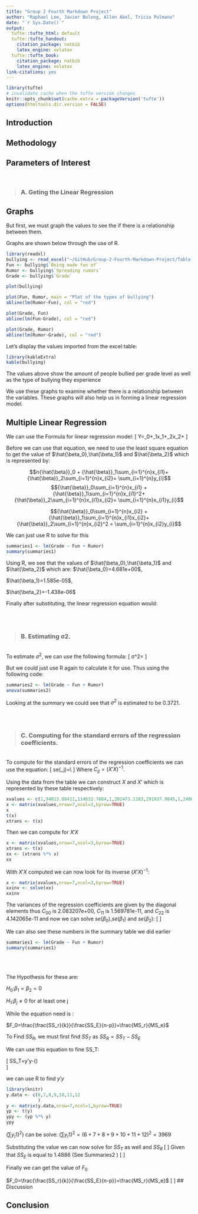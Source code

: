 ```yaml
---
title: "Group 2 Fourth Markdown Project"
author: "Raphael Lee, Javier Bolong, Allen Abel, Tricia Pulmano"
date: "`r Sys.Date()`"
output:
  tufte::tufte_html: default
  tufte::tufte_handout:
    citation_package: natbib
    latex_engine: xelatex
  tufte::tufte_book:
    citation_package: natbib
    latex_engine: xelatex
link-citations: yes
---
```


```r
library(tufte)
# invalidate cache when the tufte version changes
knitr::opts_chunk$set(cache.extra = packageVersion('tufte'))
options(htmltools.dir.version = FALSE)
```
## Introduction


## Methodology


## Parameters of Interest






<br>

> ### A. Geting the Linear Regression

## Graphs
But first, we must graph the values to see the if there is a relationship between them.

Graphs are shown below through the use of R.
```r
library(readxl)
bullying <- read_excel("~/GitHub/Group-2-Fourth-Markdown-Project/Table.xlsx")
Fun <- bullying$`Being made fun of`
Rumor <- bullying$`Spreading rumors`
Grade <- bullying$`Grade`
```

``` r
plot(bullying)
```

``` r
plot(Fun, Rumor, main = "Plot of the types of bullying")
abline(lm(Rumor~Fun), col = "red")
```

``` r
plot(Grade, Fun)
abline(lm(Fun~Grade), col = "red")
```

``` r
plot(Grade, Rumor)
abline(lm(Rumor~Grade), col = "red")
```


Let's display the values imported from the excel table:


``` r
library(kableExtra)
kable(bullying)
```

The values above show the amount of people bullied per grade level as well as the type of bullying they experience

We use these graphs to examine whether there is a relationship between the variables. These graphs will also help us in forming a linear regression model.


## Multiple Linear Regression

We can use the Formula for linear regression model:
\[
  Y=\beta_0+\beta_1x_1+\beta_2x_2+\epsilon
\]



Before we can use that equation, we need to use the least square equation to get the value of $\hat{\beta_0},\hat{\beta_1}$ and $\hat{\beta_2}$ which is represented by:



$$n{\hat{\beta}}_0 + {\hat{\beta}}_1\sum_{i=1}^{n}x_{i1}+ {\hat{\beta}}_2\sum_{i=1}^{n}x_{i2}= \sum_{i=1}^{n}y_{i}$$
$${\hat{\beta}}_0\sum_{i=1}^{n}x_{i1} + {\hat{\beta}}_1\sum_{i=1}^{n}x_{i1}^2+ {\hat{\beta}}_2\sum_{i=1}^{n}x_{i1}x_{i2}= \sum_{i=1}^{n}x_{i1}y_{i}$$

$${\hat{\beta}}_0\sum_{i=1}^{n}x_{i2} + {\hat{\beta}}_1\sum_{i=1}^{n}x_{i1}x_{i2}+ {\hat{\beta}}_2\sum_{i=1}^{n}x_{i2}^2 = \sum_{i=1}^{n}x_{i2}y_{i}$$



We can just use R to solve for this


``` r
summaries1 <- lm(Grade ~ Fun + Rumor)
summary(summaries1)
```
Using R, we see that the values of $\hat{\beta_0},\hat{\beta_1}$ and $\hat{\beta_2}$ which are:
$\hat{\beta_0}=4.681e+00$,

$\hat{\beta_1}=1.585e-05$,

$\hat{\beta_2}=-1.438e-06$

Finally after substituting, the linear regression equation would:
\begin{align}
&y=4.681e+00+1.585e-05x_1--1.438e-06x_2
\end{align}

<br>
<br>



> ### B. Estimating σ2.

<br>
To estimate $σ^2$, we can use the following formula:
\[
  σ^2=\frac{SS_E}{n-p}
\]

But we could just use R again to calculate it for use. Thus using the following code:

``` r
summaries2 <- lm(Grade ~ Fun + Rumor)
anova(summaries2)
```

Looking at the summary we could see that $σ^2$ is estimated to be 0.3721.

<br>
<br>

> ### C. Computing for the standard errors of the regression coefficients.

<br>
To compute for the standard errors of the regression coefficients we can use the equation:
\[
  se(\beta_j)=\sqrt{\sigma^2C_{jj}}\\
\]
Where $C_{jj}=(X'X)^{-1}.$

Using the data from the table we can construct $X$ and $X'$ which is represented by these table respectively:

``` r
xvalues <- c(1,94813.08411,114632.7684,1,202473.1183,291937.9845,1,248076.9231,295419.8473,1,316880,373679.245283019,1,297539.682539683,290620.155,1,420340.9091,362647.0588,1,511129.0323,293425.9259) 
x <- matrix(xvalues,nrow=7,ncol=3,byrow=TRUE)
x
t(x) 
xtrans <- t(x)
```


Then we can compute for $X'X$

``` r
x <- matrix(xvalues,nrow=7,ncol=3,byrow=TRUE)
xtrans <- t(x)
xx <- (xtrans %*% x)
xx
```

With $X'X$ computed we can now look for its inverse $(X'X)^{-1}$:

``` r
 
x <- matrix(xvalues,nrow=7,ncol=3,byrow=TRUE)
xxinv <- solve(xx)
xxinv
```

The variances of the regression coefficients are given by the diagonal elements thus  $C_{00}$ is 2.083207e+00, $C_{11}$ is 1.569781e-11, and $C_{22}$ is 4.142065e-11 and now we can solve $se(\beta_0)$,$se(\beta_1)$ and $se(\beta_2)$:
\[
\begin{align} 
&se(\beta_0)=\sqrt{0.3721(2.083207e+00)}=8.805e-01\\
&se(\beta_1)=\sqrt{0.3721(1.569781e-11)}=2.417e-06\\
&se(\beta_2)=\sqrt{0.3721(4.142065e-11)}=3.926e-06\\
\end{align}
\]

We can also see these numbers in the summary table we did earlier

``` r
summaries1 <- lm(Grade ~ Fun + Rumor)
summary(summaries1)
```

<br>
<br>


The Hypothesis for these are:

$H_0$:$\beta_1=\beta_2=0$


$H_1$:$\beta_j≠0$ for at least one j

While the equation need is :

$F_0=\frac{\frac{SS_r}{k}}{\frac{SS_E}{n-p}}=\frac{MS_r}{MS_e}$

To Find $SS_R$, we must first find $SS_T$ as $SS_R=SS_T-SS_E$

We can use this equation to fine SS_T:

\[
  SS_T=y'y-(\frac{(\sum{y_I}1)^2}{n})    
\]

we can use R to find $y'y$
``` r
library(knitr)
y.data <- c(6,7,8,9,10,11,12
            ) 
y <- matrix(y.data,nrow=7,ncol=1,byrow=TRUE)
yp <- t(y)
ypy <- (yp %*% y)
ypy
```
$(\sum{y_I}1)^2)$ can be solve:
$(\sum{y_I}1)^2=(6+7+8+9+10+11+12)^2=3969$

Substituting the value we can now solve for $SS_T$ as well and $SS_R$
\[
\begin{align} 
  SS_T&=595-(\frac{(3969)^2}{7})\\
  &=32446
  \end{align} 
\]
Given that $SS_E$ is equal to 1.4886 (See Summaries2 )
\[
\begin{align} 
  SS_R&=32446-7927.6\\
  &=24518
  \end{align} 
\]

Finally we can get the value of $F_0$

$F_0=\frac{\frac{SS_r}{k}}{\frac{SS_E}{n-p}}=\frac{MS_r}{MS_e}$
\[
\begin{align} 
  \end{align} 
\]
## Discussion


## Conclusion


